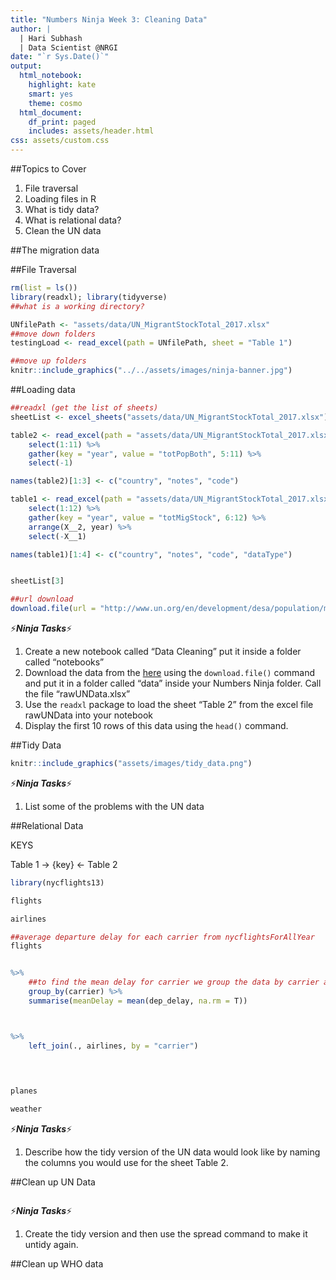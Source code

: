 ```yaml
---
title: "Numbers Ninja Week 3: Cleaning Data"
author: |
  | Hari Subhash
  | Data Scientist @NRGI
date: "`r Sys.Date()`"
output:
  html_notebook:
    highlight: kate
    smart: yes
    theme: cosmo
  html_document:
    df_print: paged
    includes: assets/header.html
css: assets/custom.css
---
```


##Topics to Cover

1. File traversal
2. Loading files in R
3. What is tidy data?
4. What is relational data?
5. Clean the UN data


##The migration data


##File Traversal
```r
rm(list = ls())
library(readxl); library(tidyverse)
##what is a working directory?

```

```r
UNfilePath <- "assets/data/UN_MigrantStockTotal_2017.xlsx"
##move down folders
testingLoad <- read_excel(path = UNfilePath, sheet = "Table 1")
```

```r
##move up folders
knitr::include_graphics("../../assets/images/ninja-banner.jpg")
```



##Loading data
```r
##readxl (get the list of sheets)
sheetList <- excel_sheets("assets/data/UN_MigrantStockTotal_2017.xlsx")

```


```r
table2 <- read_excel(path = "assets/data/UN_MigrantStockTotal_2017.xlsx", sheet = sheetList[3], skip = 15) %>% 
    select(1:11) %>% 
    gather(key = "year", value = "totPopBoth", 5:11) %>% 
    select(-1)

names(table2)[1:3] <- c("country", "notes", "code")

table1 <- read_excel(path = "assets/data/UN_MigrantStockTotal_2017.xlsx", sheet = sheetList[2], skip = 15) %>% 
    select(1:12) %>% 
    gather(key = "year", value = "totMigStock", 6:12) %>% 
    arrange(X__2, year) %>% 
    select(-X__1)

names(table1)[1:4] <- c("country", "notes", "code", "dataType")


sheetList[3]
```



```r
##url download
download.file(url = "http://www.un.org/en/development/desa/population/migration/data/estimates2/data/UN_MigrantStockTotal_2017.xlsx", destfile = "assets/data/UNRaw.xlsx")
```



⚡***Ninja Tasks***⚡

1. Create a new notebook called "Data Cleaning" put it inside a folder called "notebooks"
2. Download the data from the [here](http://www.un.org/en/development/desa/population/migration/data/estimates2/estimates17.shtml) using the `download.file()` command and put it in a folder called "data" inside your Numbers Ninja folder. Call the file "rawUNData.xlsx"
3. Use the `readxl` package to load the sheet "Table 2" from the excel file rawUNData into your notebook
4. Display the first 10 rows of this data using the `head()` command.

##Tidy Data

<div class="center-container"> 
```r
knitr::include_graphics("assets/images/tidy_data.png")
```
</div>

⚡***Ninja Tasks***⚡

1. List some of the problems with the UN data

##Relational Data

KEYS

Table 1 -> {key} <- Table 2

```r
library(nycflights13)

flights
```

```r
airlines
```

```r
##average departure delay for each carrier from nycflightsForAllYear
flights


%>% 
    ##to find the mean delay for carrier we group the data by carrier and calculate the mean for each group
    group_by(carrier) %>% 
    summarise(meanDelay = mean(dep_delay, na.rm = T)) 



%>% 
    left_join(., airlines, by = "carrier")
    
    
```

```r

```




```r
planes
```


```r
weather
```

⚡***Ninja Tasks***⚡

1. Describe how the tidy version of the UN data would look like by naming the columns you would use for the sheet Table 2.


##Clean up UN Data


```r

```



⚡***Ninja Tasks***⚡

1. Create the tidy version and then use the spread command to make it untidy again.

##Clean up WHO data

```r
```


